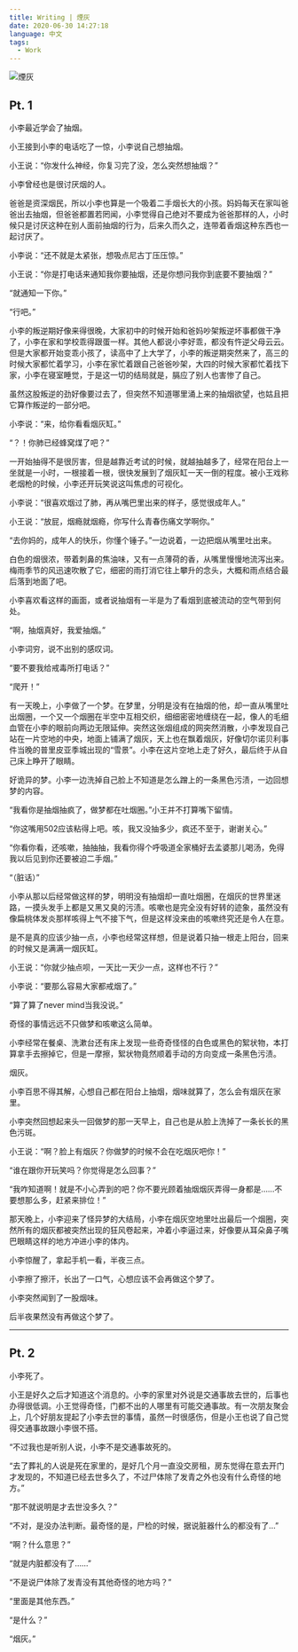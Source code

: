 ```yaml
---
title: Writing | 煙灰
date: 2020-06-30 14:27:18
language: 中文
tags:
  - Work
---
```


![煙灰](https://lh3.googleusercontent.com/pw/ABLVV85ahMgBUrHevqb5txsdrNy6kOLVZVFqDAr6zYRUuvrD90zpKsYLLEZXRrfC8hijcVqZbsttBB3tL7JqeTSdhsi_JyaGLAKq78q7Y8ISp1vYEnmnKw0=w2400)

## Pt. 1

小李最近学会了抽烟。

小王接到小李的电话吃了一惊，小李说自己想抽烟。

小王说：“你发什么神经，你复习完了没，怎么突然想抽烟？”

小李曾经也是很讨厌烟的人。

爸爸是资深烟民，所以小李也算是一个吸着二手烟长大的小孩。妈妈每天在家叫爸爸出去抽烟，但爸爸都置若罔闻，小李觉得自己绝对不要成为爸爸那样的人，小时候只是讨厌这种在别人面前抽烟的行为，后来久而久之，连带着香烟这种东西也一起讨厌了。

小李说：“还不就是太紧张，想吸点尼古丁压压惊。”

小王说：“你是打电话来通知我你要抽烟，还是你想问我你到底要不要抽烟？”

“就通知一下你。”

“行吧。”

小李的叛逆期好像来得很晚，大家初中的时候开始和爸妈吵架叛逆坏事都做干净了，小李在家和学校乖得跟蛋一样。其他人都说小李好乖，都没有忤逆父母云云。但是大家都开始变乖小孩了，读高中了上大学了，小李的叛逆期突然来了，高三的时候大家都忙着学习，小李在家忙着跟自己爸爸吵架，大四的时候大家都忙着找下家，小李在寝室睡觉，于是这一切的结局就是，膈应了别人也害惨了自己。

虽然这股叛逆的劲好像要过去了，但突然不知道哪里涌上来的抽烟欲望，也姑且把它算作叛逆的一部分吧。

小李说：“来，给你看看烟灰缸。”

“？！你肺已经蜂窝煤了吧？”

一开始抽得不是很厉害，但是越靠近考试的时候，就越抽越多了，经常在阳台上一坐就是一小时，一根接着一根，很快发展到了烟灰缸一天一倒的程度。被小王戏称老烟枪的时候，小李还开玩笑说这叫焦虑的可视化。

小李说：“很喜欢烟过了肺，再从嘴巴里出来的样子，感觉很成年人。”

小王说：“放屁，烟瘾就烟瘾，你写什么青春伤痛文学啊你。”

“去你妈的，成年人的快乐，你懂个锤子。”一边说着，一边把烟从嘴里吐出来。

白色的烟很浓，带着刺鼻的焦油味，又有一点薄荷的香，从嘴里慢慢地流泻出来。梅雨季节的风迅速吹散了它，细密的雨打消它往上攀升的念头，大概和雨点结合最后落到地面了吧。

小李喜欢看这样的画面，或者说抽烟有一半是为了看烟到底被流动的空气带到何处。

“啊，抽烟真好，我爱抽烟。”

小李词穷，说不出别的感叹词。

“要不要我给戒毒所打电话？”

“爬开！”

有一天晚上，小李做了一个梦。在梦里，分明是没有在抽烟的他，却一直从嘴里吐出烟圈，一个又一个烟圈在半空中互相交织，细细密密地缠绕在一起，像人的毛细血管在小李的眼前向两边无限延伸。突然这张烟组成的网突然消散，小李发现自己站在一片空地的中央，地面上铺满了烟灰，天上也在飘着烟灰，好像切尔诺贝利事件当晚的普里皮亚季城出现的“雪景”。小李在这片空地上走了好久，最后终于从自己床上睁开了眼睛。

好诡异的梦。小李一边洗掉自己脸上不知道是怎么蹭上的一条黑色污渍，一边回想梦的内容。

“我看你是抽烟抽疯了，做梦都在吐烟圈。”小王并不打算嘴下留情。

“你这嘴用502应该粘得上吧。咳，我又没抽多少，疯还不至于，谢谢关心。”

“你看你看，还咳嗽，抽抽抽，我看你得个呼吸道全家桶好去孟婆那儿喝汤，免得我以后见到你还要被迫二手烟。”

“（脏话）”

小李从那以后经常做这样的梦，明明没有抽烟却一直吐烟圈，在烟灰的世界里迷路，一摸头发手上都是又黑又臭的污渍。咳嗽也是完全没有好转的迹象，虽然没有像扁桃体发炎那样咳得上气不接下气，但是这样没来由的咳嗽终究还是令人在意。

是不是真的应该少抽一点，小李也经常这样想，但是说着只抽一根走上阳台，回来的时候又是满满一烟灰缸。

小王说：“你就少抽点呗，一天比一天少一点，这样也不行？”

小李说：“要那么容易大家都戒烟了。”

“算了算了never mind当我没说。”

奇怪的事情远远不只做梦和咳嗽这么简单。

小李经常在餐桌、洗漱台还有床上发现一些奇奇怪怪的白色或黑色的絮状物，本打算拿手去擦掉它，但是一摩擦，絮状物竟然顺着手动的方向变成一条黑色污渍。

烟灰。

小李百思不得其解，心想自己都在阳台上抽烟，烟味就算了，怎么会有烟灰在家里。

小李突然回想起来头一回做梦的那一天早上，自己也是从脸上洗掉了一条长长的黑色污斑。

小王说：“啊？脸上有烟灰？你做梦的时候不会在吃烟灰吧你！”

“谁在跟你开玩笑吗？你觉得是怎么回事？”

“我咋知道啊！就是不小心弄到的吧？你不要光顾着抽烟烟灰弄得一身都是……不要想那么多，赶紧来排位！”

那天晚上，小李迎来了怪异梦的大结局，小李在烟灰空地里吐出最后一个烟圈，突然所有的烟灰都被突然出现的狂风卷起来，冲着小李逼过来，好像要从耳朵鼻子嘴巴眼睛这样的地方冲进小李的体内。

小李惊醒了，拿起手机一看，半夜三点。

小李擦了擦汗，长出了一口气，心想应该不会再做这个梦了。

小李突然闻到了一股烟味。

后半夜果然没有再做这个梦了。

---

## Pt. 2

小李死了。

小王是好久之后才知道这个消息的。小李的家里对外说是交通事故去世的，后事也办得很低调。小王觉得奇怪，门都不出的人哪里有可能交通事故。有一次朋友聚会上，几个好朋友提起了小李去世的事情，虽然一时很感伤，但是小王也说了自己觉得交通事故跟小李很不搭。

“不过我也是听别人说，小李不是交通事故死的。

“去了葬礼的人说是死在家里的，是好几个月一直没交房租，房东觉得在意去开门才发现的，不知道已经去世多久了，不过尸体除了发青之外也没有什么奇怪的地方。”

“那不就说明是才去世没多久？”

“不对，是没办法判断。最奇怪的是，尸检的时候，据说脏器什么的都没有了…”

“啊？什么意思？”

“就是内脏都没有了……”

“不是说尸体除了发青没有其他奇怪的地方吗？”

“里面是其他东西。”

“是什么？”

“烟灰。”
